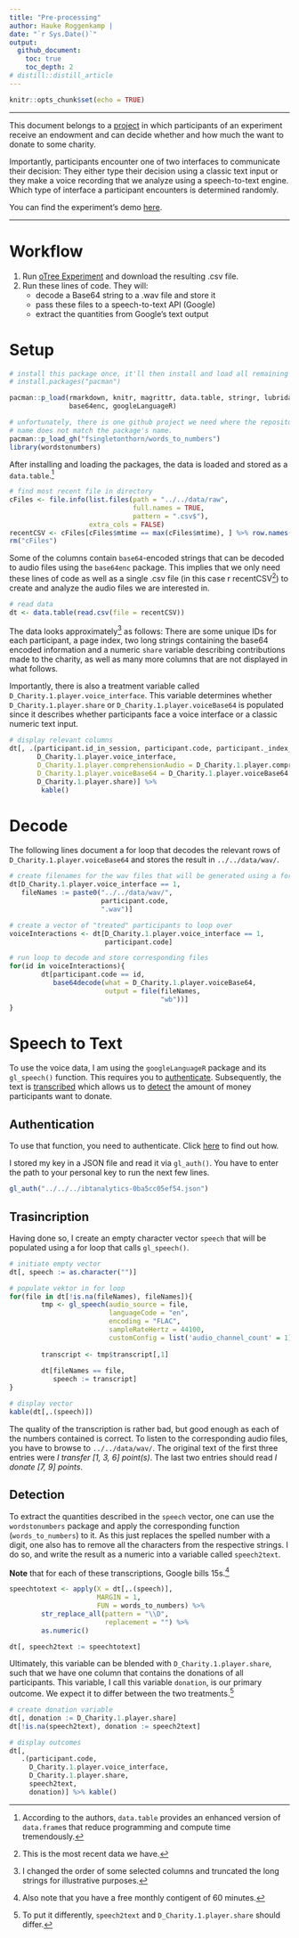 ```yaml
---
title: "Pre-processing"
author: Hauke Roggenkamp | 
date: "`r Sys.Date()`"
output:
  github_document:
    toc: true
    toc_depth: 2 
# distill::distill_article
---
```


```r
knitr::opts_chunk$set(echo = TRUE)
```

***

This document belongs to a [project](https://github.com/Howquez/say-it-out-loud) in which participants of an experiment receive an endowment and can decide whether and how much the want to donate to some charity.

Importantly, participants encounter one of two interfaces to communicate their decision: They either type their decision using a classic text input or they make a voice recording that we analyze using a speech-to-text engine. Which type of interface a participant encounters is determined randomly.

You can find the experiment's demo [here](https://ibt-hsg.herokuapp.com/demo).

***

# Workflow

1. Run [oTree Experiment](https://ibt-hsg.herokuapp.com/demo) and download the resulting .csv file.
2. Run these lines of code. They will:
    + decode a Base64 string to a .wav file and store it
    + pass these files to a speech-to-text API (Google)
    + extract the quantities from Google's text output
    

# Setup

```r
# install this package once, it'll then install and load all remaining packages
# install.packages("pacman")

pacman::p_load(rmarkdown, knitr, magrittr, data.table, stringr, lubridate, 
               base64enc, googleLanguageR)

# unfortunately, there is one github project we need where the repository's
# name does not match the package's name.
pacman::p_load_gh("fsingletonthorn/words_to_numbers")
library(wordstonumbers)
```

After installing and loading the packages, the data is loaded and stored as a `data.table`.^[According to the authors, `data.table` provides an enhanced version of `data.frame`s that reduce programming and compute time tremendously.]

```r
# find most recent file in directory
cFiles <- file.info(list.files(path = "../../data/raw",
                               full.names = TRUE,
                               pattern = ".csv$"),
                    extra_cols = FALSE)
recentCSV <- cFiles[cFiles$mtime == max(cFiles$mtime), ] %>% row.names()
rm("cFiles")
```

Some of the columns contain `base64`-encoded strings that can be decoded to audio files using the `base64enc` package. This implies that we only need these lines of code as well as a single .csv file (in this case ` `r recentCSV` `^[This is the most recent data we have.]) to create and analyze the audio files we are interested in.

```r
# read data
dt <- data.table(read.csv(file = recentCSV))
```

The data looks approximately^[I changed the order of some selected columns and truncated the long strings for illustrative purposes.] as follows: There are some unique IDs for each participant, a page index, two long strings containing the base64 encoded information and a numeric `share` variable describing contributions made to the charity, as well as many more columns that are not displayed in what follows.

Importantly, there is also a treatment variable called `D_Charity.1.player.voice_interface`. This variable determines whether `D_Charity.1.player.share` or `D_Charity.1.player.voiceBase64` is populated since it describes whether participants face a voice interface or a classic numeric text input.

```r
# display relevant columns
dt[, .(participant.id_in_session, participant.code, participant._index_in_pages,
       D_Charity.1.player.voice_interface,
       D_Charity.1.player.comprehensionAudio = D_Charity.1.player.comprehensionAudio %>% str_sub(1500, 1575) %>% paste0("..."),
       D_Charity.1.player.voiceBase64 = D_Charity.1.player.voiceBase64 %>% str_sub(1500, 1575),
       D_Charity.1.player.share)] %>%
        kable()
```

# Decode

The following lines document a for loop that decodes the relevant rows of `D_Charity.1.player.voiceBase64` and stores the result in `../../data/wav/`.

```r
# create filenames for the wav files that will be generated using a for loop
dt[D_Charity.1.player.voice_interface == 1,
   fileNames := paste0("../../data/wav/",
                       participant.code,
                       ".wav")]

# create a vector of "treated" participants to loop over
voiceInteractions <- dt[D_Charity.1.player.voice_interface == 1,
                        participant.code]

# run loop to decode and store corresponding files
for(id in voiceInteractions){
        dt[participant.code == id,
           base64decode(what = D_Charity.1.player.voiceBase64,
                        output = file(fileNames,
                                      "wb"))]
}
```


# Speech to Text

To use the voice data, I am using the `googleLanguageR` package and its `gl_speech()` function. This requires you to [authenticate](#authentication). Subsequently, the text is [transcribed](#transcription) which allows us to [detect](#detection) the amount of money participants want to donate.

## Authentication

To use that function, you need to authenticate. Click [here](https://bookdown.org/paul/apis_for_social_scientists/google-speech-to-text-api.html#prerequisites-8) to find out how.

I stored my key in a JSON file and read it via `gl_auth()`. You have to enter the path to your personal key to run the next few lines.

```r
gl_auth("../../../ibtanalytics-0ba5cc05ef54.json")
```

## Trasincription

Having done so, I create an empty character vector `speech` that will be populated using a for loop that calls `gl_speech()`.

```r
# initiate empty vector
dt[, speech := as.character("")]

# populate vektor in for loop
for(file in dt[!is.na(fileNames), fileNames]){
        tmp <- gl_speech(audio_source = file, 
                         languageCode = "en", 
                         encoding = "FLAC", 
                         sampleRateHertz = 44100, 
                         customConfig = list('audio_channel_count' = 1))
        
        transcript <- tmp$transcript[,1]
        
        dt[fileNames == file,
           speech := transcript]
}

# display vector
kable(dt[,.(speech)])
```

The quality of the transcription is rather bad, but good enough as each of the numbers contained is correct. To listen to the corresponding audio files, you have to browse to `../../data/wav/`. The original text of the first three entries were _I transfer [1, 3, 6] point(s)_. The last two entries should read _I donate [7, 9] points_.

## Detection

To extract the quantities described in the  `speech` vector, one can use the `wordstonumbers` package and apply the corresponding function (`words_to_numbers`) to it. As this just replaces the spelled number with a digit, one also has to remove all the characters from the respective strings. I do so, and write the result as a numeric into a variable called `speech2text`. 

**Note** that for each of these transcriptions, Google bills 15s.^[Also note that you have a free monthly contigent of 60 minutes.]

```r
speechtotext <- apply(X = dt[,.(speech)],
                      MARGIN = 1,
                      FUN = words_to_numbers) %>%
        str_replace_all(pattern = "\\D",
                        replacement = "") %>%
        as.numeric()

dt[, speech2text := speechtotext]
```

Ultimately, this variable can be blended with `D_Charity.1.player.share`, such that we have one column that contains the donations of all participants. This variable, I call this variable `donation`, is our primary outcome. We expect it to differ between the two treatments.^[To put it differently, `speech2text` and `D_Charity.1.player.share` should differ.]

```r
# create donation variable
dt[, donation := D_Charity.1.player.share]
dt[!is.na(speech2text), donation := speech2text]

# display outcomes
dt[,
   .(participant.code,
     D_Charity.1.player.voice_interface,
     D_Charity.1.player.share,
     speech2text,
     donation)] %>% kable()
```

